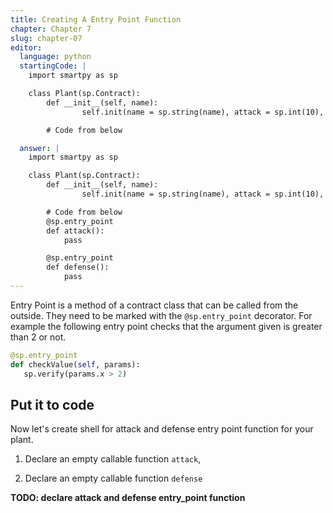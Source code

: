```yaml
---
title: Creating A Entry Point Function
chapter: Chapter 7
slug: chapter-07
editor:
  language: python
  startingCode: |
    import smartpy as sp

    class Plant(sp.Contract):
        def __init__(self, name):
        		self.init(name = sp.string(name), attack = sp.int(10), defense = sp.int(10), growth_rate = sp.int(10), health = sp.int(100), is_alive = True)

        # Code from below

  answer: |  
    import smartpy as sp

    class Plant(sp.Contract):
        def __init__(self, name):
        		self.init(name = sp.string(name), attack = sp.int(10), defense = sp.int(10), growth_rate = sp.int(10), health = sp.int(100), is_alive = True)

        # Code from below
        @sp.entry_point
        def attack():
            pass

        @sp.entry_point
        def defense():
            pass
---
```


Entry Point is a method of a contract class that can be called from the outside. They need to be marked with the `@sp.entry_point` decorator. For example the following entry point checks that the argument given is greater than 2 or not.

```python
@sp.entry_point
def checkValue(self, params):
   sp.verify(params.x > 2)
```

## Put it to code
Now let's create shell for attack and defense entry point function for your plant.

1) Declare an empty callable function `attack`,

2) Declare an empty callable function `defense`

**TODO: declare attack and defense entry_point function**
